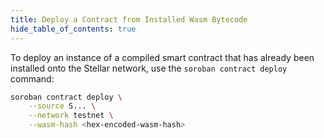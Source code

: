 ```yaml
---
title: Deploy a Contract from Installed Wasm Bytecode
hide_table_of_contents: true
---
```


To deploy an instance of a compiled smart contract that has already been installed onto the Stellar network, use the `soroban contract deploy` command:

```bash
soroban contract deploy \
    --source S... \
    --network testnet \
    --wasm-hash <hex-encoded-wasm-hash>
```
